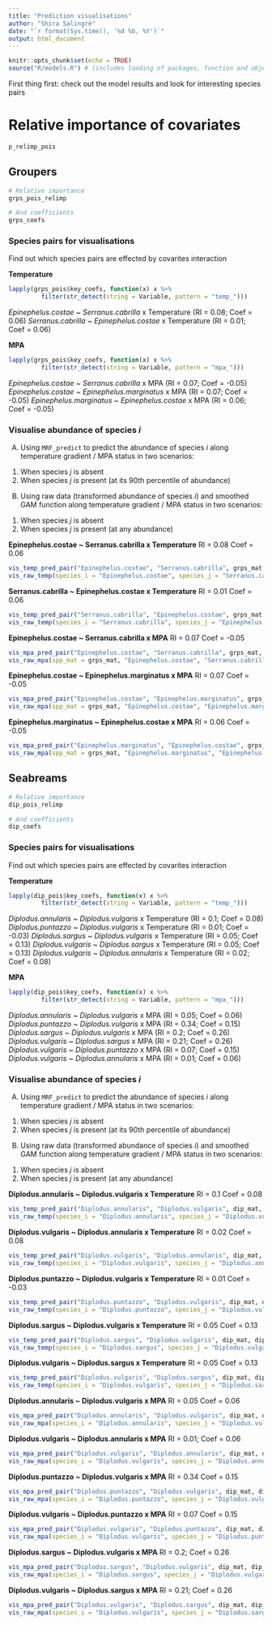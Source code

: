```yaml
---
title: "Prediction visualisations"
author: "Shira Salingré"
date: "`r format(Sys.time(), '%d %b, %Y')`"
output: html_document
---
```


```r
knitr::opts_chunk$set(echo = TRUE)
source("R/models.R") # (includes loading of packages, function and objects)
```

First thing first: check out the model results and look for interesting species pairs

# Relative importance of covariates
```r
p_relimp_pois
```


## Groupers

```r
# Relative importance
grps_pois_relimp

# And coefficients
grps_coefs

```

### Species pairs for visualisations
Find out which species pairs are effected by covarites interaction

**Temperature**
```r
lapply(grps_pois$key_coefs, function(x) x %>% 
         filter(str_detect(string = Variable, pattern = "temp_")))

```

*Epinephelus.costae* ~ *Serranus.cabrilla* x Temperature (RI = 0.08; Coef = 0.06)
*Serranus.cabrilla* ~ *Epinephelus.costae* x Temperature (RI = 0.01; Coef = 0.06)

**MPA**
```r
lapply(grps_pois$key_coefs, function(x) x %>% 
         filter(str_detect(string = Variable, pattern = "mpa_")))

```

*Epinephelus.costae* ~ *Serranus.cabrilla* x MPA (RI = 0.07; Coef = -0.05)
*Epinephelus.costae* ~ *Epinephelus.marginatus* x MPA (RI = 0.07; Coef = -0.05)
*Epinephelus.marginatus* ~ *Epinephelus.costae* x MPA (RI = 0.06; Coef = -0.05)

### Visualise abundance of species *i*
(A) Using `MRF_predict` to predict the abundance of species *i* along temperature gradient / MPA status in two scenarios:
1. When species *j* is absent
2. When species *j* is present (at its 90th percentile of abundance)

(B) Using raw data (transformed abundance of species *i*) and smoothed GAM function along temperature gradient / MPA status in two scenarios:
1. When species *j* is absent
2. When species *j* is present (at any abundance)

**Epinephelus.costae ~ Serranus.cabrilla x Temperature**
RI = 0.08
Coef = 0.06
```r
vis_temp_pred_pair("Epinephelus.costae", "Serranus.cabrilla", grps_mat, grps_pois, groupers)
vis_raw_temp(species_i = "Epinephelus.costae", species_j = "Serranus.cabrilla", spp_mat = grps_mat)
```

**Serranus.cabrilla ~ Epinephelus.costae x Temperature**
RI = 0.01
Coef = 0.06

```r
vis_temp_pred_pair("Serranus.cabrilla", "Epinephelus.costae", grps_mat, grps_pois, groupers)
vis_raw_temp(species_i = "Serranus.cabrilla", species_j = "Epinephelus.costae", spp_mat = grps_mat)
```

**Epinephelus.costae ~ Serranus.cabrilla x MPA**
RI = 0.07
Coef = -0.05

```r
vis_mpa_pred_pair("Epinephelus.costae", "Serranus.cabrilla", grps_mat, grps_pois, groupers)
vis_raw_mpa(spp_mat = grps_mat, "Epinephelus.costae", "Serranus.cabrilla")

```

**Epinephelus.costae ~ Epinephelus.marginatus x MPA**
RI = 0.07
Coef = -0.05

```r
vis_mpa_pred_pair("Epinephelus.costae", "Epinephelus.marginatus", grps_mat, grps_pois, groupers)
vis_raw_mpa(spp_mat = grps_mat, "Epinephelus.costae", "Epinephelus.marginatus")
```

**Epinephelus.marginatus ~ Epinephelus.costae x MPA**
RI = 0.06
Coef = -0.05
```r
vis_mpa_pred_pair("Epinephelus.marginatus", "Epinephelus.costae", grps_mat, grps_pois, groupers)
vis_raw_mpa(spp_mat = grps_mat, "Epinephelus.marginatus", "Epinephelus.costae")

```

## Seabreams

```r
# Relative importance
dip_pois_relimp

# And coefficients
dip_coefs
```

### Species pairs for visualisations
Find out which species pairs are effected by covarites interaction

**Temperature**
```r
lapply(dip_pois$key_coefs, function(x) x %>% 
         filter(str_detect(string = Variable, pattern = "temp_")))

```

*Diplodus.annularis* ~ *Diplodus.vulgaris* x Temperature (RI = 0.1; Coef = 0.08)
*Diplodus.puntazzo* ~ *Diplodus.vulgaris* x Temperature (RI = 0.01; Coef = -0.03)
*Diplodus.sargus* ~ *Diplodus.vulgaris* x Temperature (RI = 0.05; Coef = 0.13)
*Diplodus.vulgaris* ~ *Diplodus.sargus* x Temperature (RI = 0.05; Coef = 0.13)
*Diplodus.vulgaris* ~ *Diplodus.annularis* x Temperature (RI = 0.02; Coef = 0.08)

**MPA**
```r
lapply(dip_pois$key_coefs, function(x) x %>% 
         filter(str_detect(string = Variable, pattern = "mpa_")))

```

*Diplodus.annularis* ~ *Diplodus.vulgaris* x MPA (RI = 0.05; Coef = 0.06)
*Diplodus.puntazzo* ~ *Diplodus.vulgaris* x MPA (RI = 0.34; Coef = 0.15)
*Diplodus.sargus* ~ *Diplodus.vulgaris* x MPA (RI = 0.2; Coef = 0.26)
*Diplodus.vulgaris* ~ *Diplodus.sargus* x MPA (RI = 0.21; Coef = 0.26)
*Diplodus.vulgaris* ~ *Diplodus.puntazzo* x MPA (RI = 0.07; Coef = 0.15)
*Diplodus.vulgaris* ~ *Diplodus.annularis* x MPA (RI = 0.01; Coef = 0.06)


### Visualise abundance of species *i*
(A) Using `MRF_predict` to predict the abundance of species *i* along temperature gradient / MPA status in two scenarios:
1. When species *j* is absent
2. When species *j* is present (at its 90th percentile of abundance)

(B) Using raw data (transformed abundance of species *i*) and smoothed GAM function along temperature gradient / MPA status in two scenarios:
1. When species *j* is absent
2. When species *j* is present (at any abundance)

**Diplodus.annularis ~ Diplodus.vulgaris x Temperature**
RI = 0.1
Coef = 0.08
```r
vis_temp_pred_pair("Diplodus.annularis", "Diplodus.vulgaris", dip_mat, dip_pois, diplodus)
vis_raw_temp(species_i = "Diplodus.annularis", species_j = "Diplodus.vulgaris", spp_mat = dip_mat)
```
**Diplodus.vulgaris ~ Diplodus.annularis x Temperature**
RI = 0.02
Coef = 0.08
```r
vis_temp_pred_pair("Diplodus.vulgaris", "Diplodus.annularis", dip_mat, dip_pois, diplodus)
vis_raw_temp(species_i = "Diplodus.vulgaris", species_j = "Diplodus.annularis", spp_mat = dip_mat)

```

**Diplodus.puntazzo ~ Diplodus.vulgaris x Temperature**
RI = 0.01
Coef = -0.03
```r
vis_temp_pred_pair("Diplodus.puntazzo", "Diplodus.vulgaris", dip_mat, dip_pois, diplodus)
vis_raw_temp(species_i = "Diplodus.puntazzo", species_j = "Diplodus.vulgaris", spp_mat = dip_mat)

```


**Diplodus.sargus ~ Diplodus.vulgaris x Temperature**
RI = 0.05
Coef = 0.13
```r
vis_temp_pred_pair("Diplodus.sargus", "Diplodus.vulgaris", dip_mat, dip_pois, diplodus)
vis_raw_temp(species_i = "Diplodus.sargus", species_j = "Diplodus.vulgaris", spp_mat = dip_mat)

```

**Diplodus.vulgaris ~ Diplodus.sargus x Temperature**
RI = 0.05
Coef = 0.13
```r
vis_temp_pred_pair("Diplodus.vulgaris", "Diplodus.sargus", dip_mat, dip_pois, diplodus)
vis_raw_temp(species_i = "Diplodus.vulgaris", species_j = "Diplodus.sargus", spp_mat = dip_mat)

```


**Diplodus.annularis ~ Diplodus.vulgaris x MPA**
RI = 0.05
Coef = 0.06
```r
vis_mpa_pred_pair("Diplodus.annularis", "Diplodus.vulgaris", dip_mat, dip_pois, diplodus)
vis_raw_mpa(species_i = "Diplodus.annularis", species_j = "Diplodus.vulgaris", spp_mat = dip_mat)

```

**Diplodus.vulgaris ~ Diplodus.annularis x MPA**
RI = 0.01; Coef = 0.06
```r
vis_mpa_pred_pair("Diplodus.vulgaris", "Diplodus.annularis", dip_mat, dip_pois, diplodus)
vis_raw_mpa(species_i = "Diplodus.vulgaris", species_j = "Diplodus.annularis", spp_mat = dip_mat)

```


**Diplodus.puntazzo ~ Diplodus.vulgaris x MPA**
RI = 0.34
Coef = 0.15
```r
vis_mpa_pred_pair("Diplodus.puntazzo", "Diplodus.vulgaris", dip_mat, dip_pois, diplodus)
vis_raw_mpa(species_i = "Diplodus.puntazzo", species_j = "Diplodus.vulgaris", spp_mat = dip_mat)

```

**Diplodus.vulgaris ~ Diplodus.puntazzo x MPA**
RI = 0.07
Coef = 0.15
```r
vis_mpa_pred_pair("Diplodus.vulgaris", "Diplodus.puntazzo", dip_mat, dip_pois, diplodus)
vis_raw_mpa(species_i = "Diplodus.vulgaris", species_j = "Diplodus.puntazzo", spp_mat = dip_mat)

```


**Diplodus.sargus ~ Diplodus.vulgaris x MPA** 
RI = 0.2; Coef = 0.26
```r
vis_mpa_pred_pair("Diplodus.sargus", "Diplodus.vulgaris", dip_mat, dip_pois, diplodus)
vis_raw_mpa(species_i = "Diplodus.sargus", species_j = "Diplodus.vulgaris", spp_mat = dip_mat)

```

**Diplodus.vulgaris ~ Diplodus.sargus x MPA**
RI = 0.21; Coef = 0.26
```r
vis_mpa_pred_pair("Diplodus.vulgaris", "Diplodus.sargus", dip_mat, dip_pois, diplodus)
vis_raw_mpa(species_i = "Diplodus.vulgaris", species_j = "Diplodus.sargus", spp_mat = dip_mat)

```






